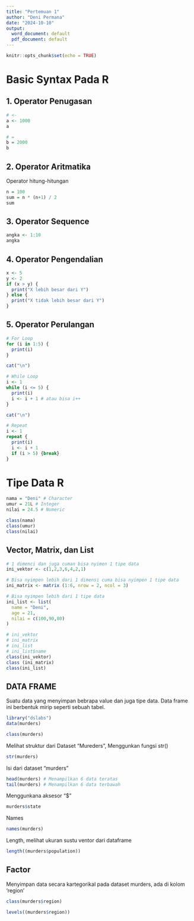 ---
title: "Pertemuan 1"
author: "Deni Permana"
date: "2024-10-10"
output:
  word_document: default
  pdf_document: default
---

```{r setup, include=FALSE}
knitr::opts_chunk$set(echo = TRUE)
```

# Basic Syntax Pada R

## 1. Operator Penugasan

```{r}
# <-
a <- 1000
a

# =
b = 2000
b
```

## 2. Operator Aritmatika

Operator hitung-hitungan

```{r}
n = 100
sum = n * (n+1) / 2
sum
```

## 3. Operator Sequence

```{r}
angka <- 1:10
angka
```

## 4. Operator Pengendalian

```{r}
x <- 5
y <- 2
if (x > y) {
  print("X lebih besar dari Y")
} else {
  print("X tidak lebih besar dari Y")
}
```

## 5. Operator Perulangan

```{r}

# For Loop
for (i in 1:5) {
  print(i)
}

cat("\n")

# While Loop
i <- 1
while (i <= 5) {
  print(i)
  i <- i + 1 # atau bisa i++
}

cat("\n")

# Repeat
i <- 1
repeat {
  print(i)
  i <- i + 1
  if (i > 5) {break}
}
```

# Tipe Data R

```{r}
nama = "Deni" # Character
umur = 21L # Integer
nilai = 24.5 # Numeric

class(nama)
class(umur)
class(nilai)
```

## Vector, Matrix, dan List

```{r}
# 1 dimenci dan juga cuman bisa nyimen 1 tipe data
ini_vektor <- c(1,2,3,6,4,2,1)

# Bisa nyimpen lebih dari 1 dimensi cuma bisa nyimpen 1 tipe data
ini_matrix <- matrix (1:6, nrow = 2, ncol = 3)

# Bisa nyimpen lebih dari 1 tipe data
ini_list <- list(
  name = "Deni",
  age = 21,
  nilai = c(100,90,80)
)

# ini_vektor
# ini_matrix
# ini_list
# ini_list$name
class(ini_vektor)
class (ini_matrix)
class(ini_list)

```

## DATA FRAME

Suatu data yang menyimpan bebrapa value dan juga tipe data. Data frame ini berbentuk mirip seperti sebuah tabel.

```{r}
library("dslabs")
data(murders)
```

```{r}
class(murders)
```

Melihat struktur dari Dataset "Mureders", Menggunkan fungsi str()

```{r}
str(murders)
```

Isi dari dataset "murders"

```{r}
head(murders) # Menampilkan 6 data teratas
tail(murders) # Menampilkan 6 data terbawah
```

Menggunkana aksesor "\$"

```{r}
murders$state
```

Names

```{r}
names(murders)
```

Length, melihat ukuran sustu ventor dari dataframe

```{r}
length((murders$population))
```

## Factor

Menyimpan data secara kartegorikal pada dataset murders, ada di kolom 'region'

```{r}
class(murders$region)
```

```{r}
levels((murders$region))
```
